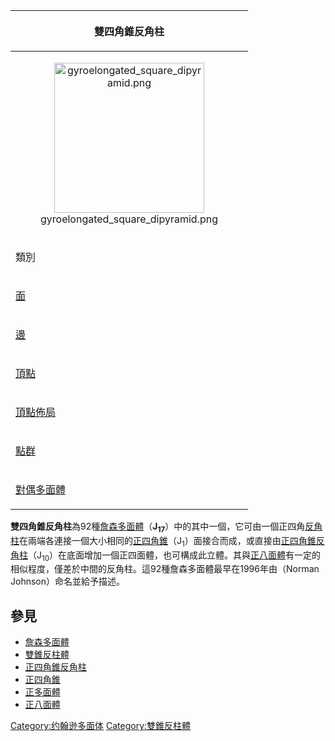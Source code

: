{| border="1" bgcolor="#ffffff" cellpadding="5" align="right" style="margin-left:10px" width="250"
!bgcolor=#e7dcc3 colspan=2|雙四角錐反角柱
|-
|align=center colspan=2|[[File:gyroelongated_square_dipyramid.png|240px]] 
|-
|bgcolor=#e7dcc3|類別||[[Johnson多面體|Johnson多面體]] <br /> [[雙五角錐柱|J<sub>16</sub>]] - '''J<sub>17</sub>''' - [[正三角帳塔柱|J<sub>18</sub>]]
|-
|bgcolor=#e7dcc3|[[面_(幾何)|面]]||[[三角形|三角形]]×16
|-
|bgcolor=#e7dcc3|[[邊_(幾何)|邊]]||24
|-
|bgcolor=#e7dcc3|[[頂點_(幾何)|頂點]]||10
|-
|bgcolor=#e7dcc3|[[頂點佈局|頂點佈局]]||2(3<sup>4</sup>)<br />8(3<sup>5</sup>)
|-
|bgcolor=#e7dcc3|[[點群|點群]]||[[D4d群|D<sub>4d</sub>群]]
|-
|bgcolor=#e7dcc3|[[對偶多面體|對偶多面體]]||截角四方偏方面體
|}
'''雙四角錐反角柱'''為92種[[詹森多面體|詹森多面體]]（'''J<sub>17</sub>'''）中的其中一個，它可由一個正四角[[反角柱|反角柱]]在兩端各連接一個大小相同的[[正四角錐|正四角錐]]（J<sub>1</sub>）面接合而成，或直接由[[正四角錐反角柱|正四角錐反角柱]]（J<sub>10</sub>）在底面增加一個正四面體，也可構成此立體。其與[[正八面體|正八面體]]有一定的相似程度，僅差於中間的反角柱。這92種詹森多面體最早在1996年由{{tsl|en|Norman Johnson (mathematician)|詹森·諾曼}}（Norman Johnson）命名並給予描述。

== 參見 ==
* [[詹森多面體|詹森多面體]]
* [[雙錐反柱體|雙錐反柱體]]
* [[正四角錐反角柱|正四角錐反角柱]]
* [[正四角錐|正四角錐]]
* [[正多面體|正多面體]]
* [[正八面體|正八面體]]

{{多面體小作品}}
[[Category:约翰逊多面体|Category:约翰逊多面体]]
[[Category:雙錐反柱體|Category:雙錐反柱體]]